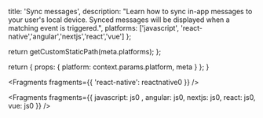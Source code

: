 
  title: 'Sync messages',
  description:
    "Learn how to sync in-app messages to your user's local device. Synced messages will be displayed when a matching event is triggered.",
  platforms: ['javascript', 'react-native','angular','nextjs','react','vue'] 
};

  return getCustomStaticPath(meta.platforms);
};

  return {
    props: {
      platform: context.params.platform,
      meta
    }
  };
}


<Fragments fragments={{ 'react-native': reactnative0 }} />


<Fragments fragments={{  javascript: js0 , angular: js0, nextjs: js0, react: js0, vue: js0 }} />
